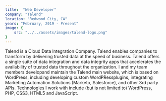 ```yaml
---
title:  "Web Developer"
company: "Talend"
location: "Redwood City, CA"
years: "February, 2019 - Present"
image: {
    src: "../../assets/images/talend-logo.png"
}
---
```


Talend is a Cloud Data Integration Company. Talend enables companies to transform by delivering trusted data at the speed of business. Talend offers a single suite of data integration and data integrity apps that accelerates the availability of trusted data throughout the organization. I and my team members developand  maintain the Talend main website, which is based on WordPress, including developing custom WordPRessplugins, integrating Marketing Automation Solutions (Marketo, Salesforce), and other 3rd party APIs. Technologies I work with include (but is not limited to) WordPress, PHP, CSS3, HTML5 and JavaScript.
